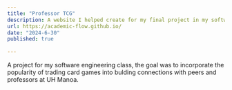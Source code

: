 ```yaml
---
title: "Professor TCG"
description: A website I helped create for my final project in my software engineering class
url: https://academic-flow.github.io/
date: "2024-6-30"
published: true
  
---
```

A project for my software engineering class, the goal was to incorporate the popularity of trading card games into bulding connections with peers and professors at UH Manoa.

